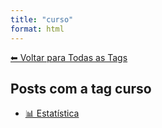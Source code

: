 ```yaml
---
title: "curso"
format: html
---
```


[⬅ Voltar para Todas as Tags](../tags.qmd)

## Posts com a tag **curso**

- [📊 Estatística](/posts/estatistica/index.html)
